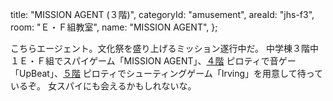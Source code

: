   title: "MISSION AGENT (３階)",
  categoryId: "amusement",
  areaId: "jhs-f3",
  room: "Ｅ・Ｆ組教室",
  name: "MISSION AGENT",
};

こちらエージェント。文化祭を盛り上げるミッション遂行中だ。
中学棟３階中１Ｅ・Ｆ組でスパイゲーム「MISSION AGENT」、[４階](/map/jhs-f4) ピロティで音ゲー「UpBeat」、[５階](/map/jhs-f5) ピロティでシューティングゲーム「Irving」を用意して待っているぞ。
女スパイにも会えるかもしれないな。
